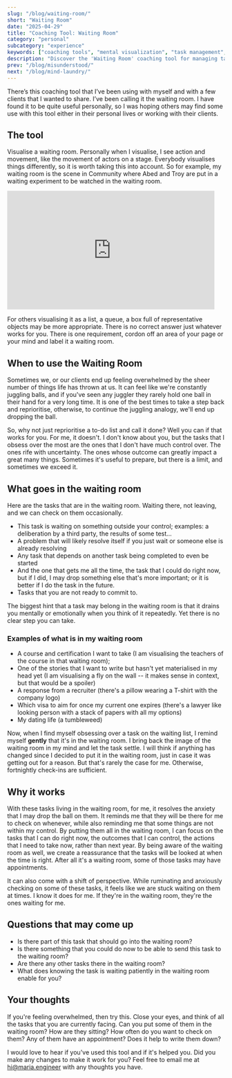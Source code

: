 ```yaml
---
slug: "/blog/waiting-room/"
short: "Waiting Room"
date: "2025-04-29"
title: "Coaching Tool: Waiting Room"
category: "personal"
subcategory: "experience"
keywords: ["coaching tools", "mental visualization", "task management", "productivity technique", "anxiety reduction", "prioritization", "personal development", "coaching exercise", "mental framework", "focus improvement", "waiting room technique", "control management", "overwhelm reduction"]
description: "Discover the 'Waiting Room' coaching tool for managing tasks outside your control and reducing anxiety. Learn how to visualize a mental waiting room for pending tasks, when to use it, and why this simple technique helps maintain focus on what truly matters right now."
prev: "/blog/misunderstood/"
next: "/blog/mind-laundry/"
---
```



There’s this coaching tool that I’ve been using with myself and with a few clients that I wanted to share. I’ve been calling it the waiting room. I have found it to be quite useful personally, so I was hoping others may find some use with this tool either in their personal lives or working with their clients.

## The tool

Visualise a waiting room. Personally when I visualise, I see action and movement, like the movement of actors on a stage. Everybody visualises things differently, so it is worth taking this into account. So for example, my waiting room is the scene in Community where Abed and Troy are put in a waiting experiment to be watched in the waiting room. 

<iframe src="https://giphy.com/embed/l2QZPHSiJ4do7gg2k" width="480" height="274" frameBorder="0" class="giphy-embed" allowFullScreen></iframe>

For others visualising it as a list, a queue, a box full of representative objects may be more appropriate. There is no correct answer just whatever works for you. There is one requirement, cordon off an area of your page or your mind and label it a waiting room.

## When to use the Waiting Room
Sometimes we, or our clients end up feeling overwhelmed by the sheer number of things life has thrown at us. It can feel like we're constantly juggling balls, and if you've seen any juggler they rarely hold one ball in their hand for a very long time. It is one of the best times to take a step back and reprioritise, otherwise, to continue the juggling analogy, we'll end up dropping the ball. 

So, why not just reprioritise a to-do list and call it done? Well you can if that works for you. For me, it doesn't. I don't know about you, but the tasks that I obsess over the most are the ones that I don't have much control over. The ones rife with uncertainty. The ones whose outcome can greatly impact a great many things. Sometimes it's useful to prepare, but there is a limit, and sometimes we exceed it.

## What goes in the waiting room 

Here are the tasks that are in the waiting room. Waiting there, not leaving, and we can check on them occasionally.
* This task is waiting on something outside your control; examples: a deliberation by a third party, the results of some test...
* A problem that will likely resolve itself if you just wait or someone else is already resolving
* Any task that depends on another task being completed to even be started
* And the one that gets me all the time, the task that I could do right now, but if I did, I may drop something else that's more important; or it is better if I do the task in the future.
* Tasks that you are not ready to commit to.

The biggest hint that a task may belong in the waiting room is that it drains you mentally or emotionally when you think of it repeatedly. Yet there is no clear step you can take.

### Examples of what is in my waiting room 
* A course and certification I want to take (I am visualising the teachers of the course in that waiting room); 
* One of the stories that I want to write but hasn't yet materialised in my head yet (I am visualising a fly on the wall -- it makes sense in context, but that would be a spoiler)
* A response from a recruiter (there's a pillow wearing a T-shirt with the company logo)
* Which visa to aim for once my current one expires (there's a lawyer like looking person with a stack of papers with all my options)
* My dating life (a tumbleweed)

Now, when I find myself obsessing over a task on the waiting list, I remind myself **gently** that it's in the waiting room. I bring back the image of the waiting room in my mind and let the task settle. I will think if anything has changed since I decided to put it in the waiting room, just in case it was getting out for a reason. But that's rarely the case for me. Otherwise, fortnightly check-ins are sufficient.

## Why it works

With these tasks living in the waiting room, for me, it resolves the anxiety that I may drop the ball on them. It reminds me that they will be there for me to check on whenever, while also reminding me that some things are not within my control. By putting them all in the waiting room, I can focus on the tasks that I can do right now, the outcomes that I can control, the actions that I need to take now, rather than next year. By being aware of the waiting room as well, we create a reassurance that the tasks will be looked at when the time is right. After all it's a waiting room, some of those tasks may have appointments. 

It can also come with a shift of perspective. While ruminating and anxiously checking on some of these tasks, it feels like we are stuck waiting on them at times. I know it does for me. If they're in the waiting room, they're the ones waiting for me. 

## Questions that may come up
* Is there part of this task that should go into the waiting room?
* Is there something that you could do now to be able to send this task to the waiting room?
* Are there any other tasks there in the waiting room?
* What does knowing the task is waiting patiently in the waiting room enable for you?

## Your thoughts
If you're feeling overwhelmed, then try this. Close your eyes, and think of all the tasks that you are currently facing. Can you put some of them in the waiting room? How are they sitting? How often do you want to check on them? Any of them have an appointment? Does it help to write them down?

I would love to hear if you've used this tool and if it's helped you. Did you make any changes to make it work for you? Feel free to email me at hi@maria.engineer with any thoughts you have. 

<AuthorCard/>

